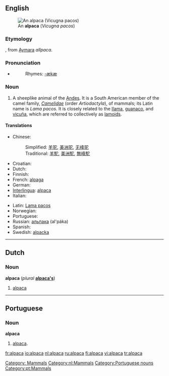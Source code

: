 {{wikipedia}}
==English==
[[Image:Alpaka 33444.jpg|thumb|An '''alpaca''' (''Vicugna pacos'')]]
===Etymology===
{{Sp.}}, from [[Aymara]] ''allpaca''.

===Pronunciation===
* {{IPA|/ælˈpækæ/}}
*:Rhymes: [[Rhymes:English:-ækæ|-ækæ]]

===Noun===
{{en-noun|alpaca|pl2=alpacas}}

# A sheeplike animal of the [[Andes]]. It is a South American member of the camel family, ''[[Camelidae]]'' (order ''Artiodactyla''),  of mammals; its Latin name is ''Lama pacos''. It is closely related to the [[llama]], [[guanaco]], and [[vicuña]], which are referred to collectively as [[lamoid|lamoids]].


====Translations====
{{top}}
* Chinese:
*: Simplified: [[羊驼]], [[美洲驼]], [[无峰驼]]
*: Traditional: [[羊駝]], [[美洲駝]], [[無峰駝]]
* Croatian: {{t-|hr|alpaka|f}}
* Dutch: {{t+|nl|alpaca|m}}
* Finnish: {{t+|fi|alpakka}}
* French: [[alpaga]] {{m}}
* German: {{t-|de|Alpaka|n}}
* [[Interlingua]]: [[#Interlingua|alpaca]]
* Italian: {{t-|it|alpaca|m}}
{{mid}}
* Latin: [[Lama pacos]]
* Norwegian: {{t-|no|alpaca}}
* Portuguese: {{t-|pt|alpaca|f}}
* Russian: [[альпака]] (al'páka)
* Spanish: {{t-|es|alpaca|m}}
* Swedish: [[alpacka]] {{c}}
{{bottom}}

[[Category: Mammals]]

----

==Dutch==
===Noun===
'''alpaca''' {{m}} (''plural'' '''[[alpaca's]]''')
# [[#English|alpaca]]

[[Category:nl:Mammals]]

----

==Portuguese==
===Noun===
'''alpaca''' {{f}}
# [[#English|alpaca]].

[[Category:Portuguese nouns]]
[[Category:pt:Mammals]]

[[fr:alpaca]]
[[io:alpaca]]
[[nl:alpaca]]
[[ru:alpaca]]
[[fi:alpaca]]
[[vi:alpaca]]
[[tr:alpaca]]